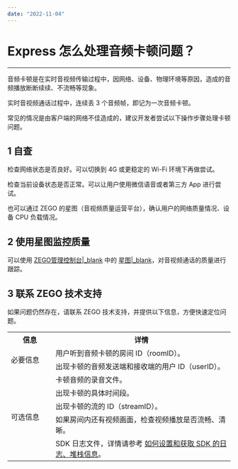 ```yaml
---
date: "2022-11-04"
---
```

# Express 怎么处理音频卡顿问题？

- - -

音频卡顿是在实时音视频传输过程中，因网络、设备、物理环境等原因，造成的音频播放断断续续、不流畅等现象。

实时音视频通话过程中，连续丢 3 个音频帧，即记为一次音频卡顿。

常见的情况是由客户端的网络不佳造成的，建议开发者尝试以下操作步骤处理卡顿问题。

## 1 自查

检查网络状态是否良好。可以切换到 4G 或更稳定的 Wi-Fi 环境下再做尝试。

检查当前设备状态是否正常。可以让用户使用微信语音或者第三方 App 进行尝试。

也可以通过 ZEGO 的星图（音视频质量运营平台），确认用户的网络质量情况、设备 CPU 负载情况。


## 2 使用星图监控质量

可以使用 [ZEGO管理控制台\|_blank](https://console.zego.im/) 中的 [星图\|_blank](https://console.zego.im/prism)，对音视频通话的质量进行跟踪。

## 3 联系 ZEGO 技术支持

如果问题仍然存在，请联系 ZEGO 技术支持，并提供以下信息，方便快速定位问题。

<table>
  <colgroup>
    <col width="20%">
    <col width="80%">
  </colgroup>
  <tbody><tr>
    <th>信息</th>
    <th>详情</th>
  </tr>
  <tr>
    <td rowspan="2">必要信息</td>
    <td>用户听到音频卡顿的房间 ID（roomID）。</td>
  </tr>
  <tr>
    <td>出现卡顿的音频发送端和接收端的用户 ID（userID）。</td>
  </tr>
  <tr>
    <td rowspan="5">可选信息</td>
    <td>卡顿音频的录音文件。</td>
  </tr>
  <tr>
    <td>出现卡顿的具体时间段。</td>
  </tr>
  <tr>
    <td>出现卡顿的流的 ID（streamID）。</td>
  </tr>
  <tr>
    <td>如果房间内还有视频画面，检查视频播放是否流畅、清晰。</td>
  </tr>
  <tr>
    <td>SDK 日志文件，详情请参考 <a target="_blank" href="https://doc-zh.zego.im/faq/express_sdkLog">如何设置和获取 SDK 的日志、堆栈信息</a>。</td>
  </tr>
</tbody></table>
